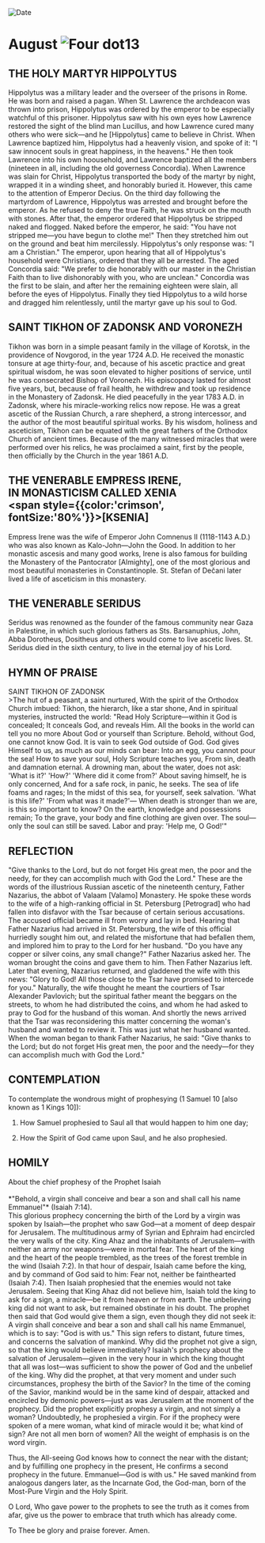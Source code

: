 
<RunningHead />
<Image src="/title-imprint.png" height={68} width={50} alt="Date" className="title-imprint"/>

# <div id="date">August <Image className="four-dot" src="/four-dot.png" height={15} width={15} alt="Four dot" />13</div>

## THE HOLY MARTYR HIPPOLYTUS

Hippolytus was a military leader and the overseer of the prisons in Rome. He was born and raised a pagan. When St. Lawrence the archdeacon was thrown into prison, Hippolytus was ordered by the emperor to be especially watchful of this prisoner. Hippolytus saw with his own eyes how Lawrence restored the sight of the blind man Lucillus, and how Lawrence cured many others who were sick—and he [Hippolytus] came to believe in Christ. When Lawrence baptized him, Hippolytus had a heavenly vision, and spoke of it: "I saw innocent souls in great happiness, in the heavens." He then took Lawrence into his own hoousehold, and Lawrence baptized all the members (nineteen in all, including the old governess Concordia). When Lawrence was slain for Christ, Hippolytus transported the body of the martyr by night, wrapped it in a winding sheet, and honorably buried it. However, this came to the attention of Emperor Decius. On the third day following the martyrdom of Lawrence, Hippolytus was arrested and brought before the emperor. As he refused to deny the true Faith, he was struck on the mouth with stones. After that, the emperor ordered that Hippolytus be stripped naked and flogged. Naked before the emperor, he said: "You have not stripped me—you have begun to clothe me!" Then they stretched him out on the ground and beat him mercilessly. Hippolytus's only response was: "I am a Christian." The emperor, upon hearing that all of Hippolytus's household were Christians, ordered that they all be arrested. The aged Concordia said: "We prefer to die honorably with our master in the Christian Faith than to live dishonorably with you, who are unclean." Concordia was the first to be slain, and after her the remaining eighteen were slain, all before the eyes of Hippolytus. Finally they tied Hippolytus to a wild horse and dragged him relentlessly, until the martyr gave up his soul to God.

## SAINT TIKHON OF ZADONSK AND VORONEZH

Tikhon was born in a simple peasant family in the village of Korotsk, in the providence of Novgorod, in the year 1724 A.D. He received the monastic tonsure at age thirty-four, and, because of his ascetic practice and great spiritual wisdom, he was soon elevated to higher positions of service, until he was consecrated Bishop of Voronezh. His episcopacy lasted for almost five years, but, because of frail health, he withdrew and took up residence in the Monastery of Zadonsk. He died peacefully in the year 1783 A.D. in Zadonsk, where his miracle-working relics now repose. He was a great ascetic of the Russian Church, a rare shepherd, a strong intercessor, and the author of the most beautiful spiritual works. By his wisdom, holiness and asceticism, Tikhon can be equated with the great fathers of the Orthodox Church of ancient times. Because of the many witnessed miracles that were performed over his relics, he was proclaimed a saint, first by the people, then officially by the Church in the year 1861 A.D.

## THE VENERABLE EMPRESS IRENE,<br />IN MONASTICISM CALLED XENIA<br /><span style={{color:'crimson', fontSize:'80%'}}>[KSENIA]</span>

Empress Irene was the wife of Emperor John Comnenus II (1118-1143 A.D.) who was also known as Kalo-John—John the Good. In addition to her monastic ascesis and many good works, Irene is also famous for building the Monastery of the Pantocrator [Almighty], one of the most glorious and most beautiful monasteries in Constantinople. St. Stefan of Dečani later lived a life of asceticism in this monastery.

## THE VENERABLE SERIDUS

Seridus was renowned as the founder of the famous community near Gaza in Palestine, in which such glorious fathers as Sts. Barsanuphius, John, Abba Dorotheus, Dositheus and others would come to live ascetic lives. St. Seridus died in the sixth century, to live in the eternal joy of his Lord.


## HYMN OF PRAISE
<div style={{textAlign:'center', color:'crimson', fontWeight:'bold'}}>
SAINT TIKHON OF ZADONSK
</div>
>The hut of a peasant, a saint nurtured,  
With the spirit of the Orthodox Church imbued:  
Tikhon, the hierarch, like a star shone,  
And in spiritual mysteries, instructed the world:  
"Read Holy Scripture—within it God is concealed;  
It conceals God, and reveals Him.  
All the books in the world can tell you no more  
About God or yourself than Scripture.  
Behold, without God, one cannot know God.  
It is vain to seek God outside of God.  
God gives Himself to us, as much as our minds can bear:  
Into an egg, you cannot pour the sea!  
How to save your soul, Holy Scripture teaches you,  
From sin, death and damnation eternal.  
A drowning man, about the water, does not ask:  
'What is it?' 'How?' 'Where did it come from?'  
About saving himself, he is only concerned,  
And for a safe rock, in panic, he seeks.  
The sea of life foams and rages;  
In the midst of this sea, for yourself, seek salvation.  
'What is this life?' 'From what was it made?'—  
When death is stronger than we are, is this so important to know?  
On the earth, knowledge and possessions remain;  
To the grave, your body and fine clothing are given over.  
The soul—only the soul can still be saved.  
Labor and pray: 'Help me, O God!'"  


## REFLECTION

"Give thanks to the Lord, but do not forget His great men, the poor and the needy, for they can accomplish much with God the Lord." These are the words of the illustrious Russian ascetic of the nineteenth century, Father Nazarius, the abbot of Valaam [Valamo] Monastery. He spoke these words to the wife of a high-ranking official in St. Petersburg [Petrograd] who had fallen into disfavor with the Tsar because of certain serious accusations. The accused official became ill from worry and lay in bed. Hearing that Father Nazarius had arrived in St. Petersburg, the wife of this official hurriedly sought him out, and related the misfortune that had befallen them, and implored him to pray to the Lord for her husband. "Do you have any copper or silver coins, any small change?" Father Nazarius asked her. The woman brought the coins and gave them to him. Then Father Nazarius left. Later that evening, Nazarius returned, and gladdened the wife with this news: "Glory to God! All those close to the Tsar have promised to intercede for you." Naturally, the wife thought he meant the courtiers of Tsar Alexander Pavlovich; but the spiritual father meant the beggars on the streets, to whom he had distributed the coins, and whom he had asked to pray to God for the husband of this woman. And shortly the news arrived that the Tsar was reconsidering this matter concerning the woman's husband and wanted to review it. This was just what her husband wanted. When the woman began to thank Father Nazarius, he said: "Give thanks to the Lord; but do not forget His great men, the poor and the needy—for they can accomplish much with God the Lord."


## CONTEMPLATION

To contemplate the wondrous might of prophesying (1 Samuel 10 [also known as 1 Kings 10]):

1. How Samuel prophesied to Saul all that would happen to him one day;

2. How the Spirit of God came upon Saul, and he also prophesied.


## HOMILY
<div style={{textAlign:'center', color:'crimson', fontWeight:'bold'}}>
About the chief prophesy of the Prophet Isaiah
</div>
<br />
<div style={{textAlign:'right'}}>
*"Behold, a virgin shall conceive and bear a son and shall call his name Emmanuel"* (Isaiah 7:14).
</div>
This glorious prophecy concerning the birth of the Lord by a virgin was spoken by Isaiah—the prophet who saw God—at a moment of deep despair for Jerusalem. The multitudinous army of Syrian and Ephraim had encircled the very walls of the city. King Ahaz and the inhabitants of Jerusalem—with neither an army nor weapons—were in mortal fear. The heart of the king and the heart of the people trembled, as the trees of the forest tremble in the wind (Isaiah 7:2). In that hour of despair, Isaiah came before the king, and by command of God said to him: Fear not, neither be fainthearted (Isaiah 7:4). Then Isaiah prophesied that the enemies would not take Jerusalem. Seeing that King Ahaz did not believe him, Isaiah told the king to ask for a sign, a miracle—be it from heaven or from earth. The unbelieving king did not want to ask, but remained obstinate in his doubt. The prophet then said that God would give them a sign, even though they did not seek it: A virgin shall conceive and bear a son and shall call his name Emmanuel, which is to say: "God is with us." This sign refers to distant, future times, and concerns the salvation of mankind. Why did the prophet not give a sign, so that the king would believe immediately? Isaiah's prophecy about the salvation of Jerusalem—given in the very hour in which the king thought that all was lost—was sufficient to show the power of God and the unbelief of the king. Why did the prophet, at that very moment and under such circumstances, prophesy the birth of the Savior? In the time of the coming of the Savior, mankind would be in the same kind of despair, attacked and encircled by demonic powers—just as was Jerusalem at the moment of the prophecy. Did the prophet explicitly prophesy a virgin, and not simply a woman? Undoubtedly, he prophesied a virgin. For if the prophecy were spoken of a mere woman, what kind of miracle would it be; what kind of sign? Are not all men born of women? All the weight of emphasis is on the word virgin.

Thus, the All-seeing God knows how to connect the near with the distant; and by fulfilling one prophecy in the present, He confirms a second prophecy in the future. Emmanuel—God is with us." He saved mankind from analogous dangers later, as the Incarnate God, the God-man, born of the Most-Pure Virgin and the Holy Spirit.

O Lord, Who gave power to the prophets to see the truth as it comes from afar, give us the power to embrace that truth which has already come.

To Thee be glory and praise forever. Amen.


